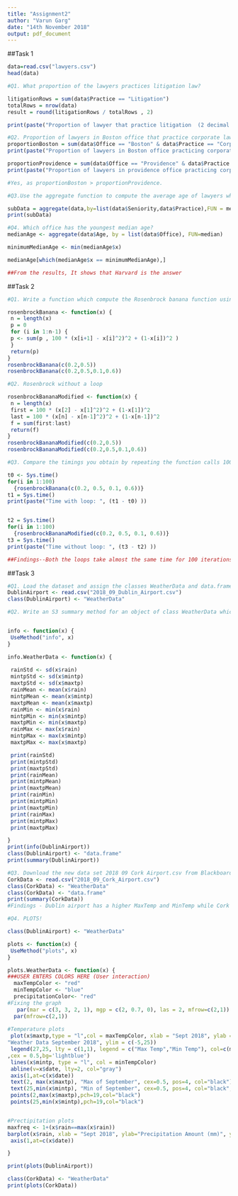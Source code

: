 ```yaml
---
title: "Assignment2"
author: "Varun Garg"
date: "14th November 2018"
output: pdf_document
---
```

##Task 1
```r

data=read.csv("lawyers.csv")
head(data)

```

```r
#Q1. What proportion of the lawyers practices litigation law? 

litigationRows = sum(data$Practice == "Litigation")
totalRows = nrow(data)
result = round(litigationRows / totalRows , 2)

print(paste("Proportion of lawyer that practice litigation  (2 decimal places): ", result))
```


```r
#Q2. Proportion of lawyers in Boston office that practice corporate law > proportion of lawyers in Providence office that practice corporate law
proportionBoston = sum(data$Office == "Boston" & data$Practice == "Corporate") / totalRows
print(paste("Proportion of lawyers in Boston office practicing corporate law: ",proportionBoston))

```


```r
proportionProvidence = sum(data$Office == "Providence" & data$Practice == "Corporate") /totalRows
print(paste("Proportion of lawyers in providence office practicing corporate law: ",proportionProvidence))

#Yes, as proportionBoston > proportionProvidence.
```

```r
#Q3.Use the aggregate function to compute the average age of lawyers who practice corporate law and of lawyers who practice litigation law, across the different levels of seniority. Label the columns of the resulting data frame appropriately

subData = aggregate(data,by=list(data$Seniority,data$Practice),FUN = mean)
print(subData)
```

```r
#Q4. Which office has the youngest median age?
medianAge <- aggregate(data$Age, by = list(data$Office), FUN=median)

minimumMedianAge <- min(medianAge$x)

medianAge[which(medianAge$x == minimumMedianAge),]

##From the results, It shows that Harvard is the answer
```

##Task 2


```r

#Q1. Write a function which compute the Rosenbrock banana function using a loop. Test the function on the vectors x = (.2, .5) and x = (.2, .5, .1, .6)

rosenbrockBanana <- function(x) {
 n = length(x)
 p = 0
 for (i in 1:n-1) {
 p <- sum(p , 100 * (x[i+1] - x[i]^2)^2 + (1-x[i])^2 )
 }
 return(p)
}
rosenbrockBanana(c(0.2,0.5)) 
rosenbrockBanana(c(0.2,0.5,0.1,0.6))

```


```r
#Q2. Rosenbrock without a loop

rosenbrockBananaModified <- function(x) {
 n = length(x)
 first = 100 * (x[2] - x[1]^2)^2 + (1-x[1])^2
 last = 100 * (x[n] - x[n-1]^2)^2 + (1-x[n-1])^2
 f = sum(first:last)
 return(f)
}
rosenbrockBananaModified(c(0.2,0.5))
rosenbrockBananaModified(c(0.2,0.5,0.1,0.6))

```


```r
#Q3. Compare the timings you obtain by repeating the function calls 100 times using the vector x = (.2, .5, .1, .6) as input.

t0 <- Sys.time()
for(i in 1:100) 
  {rosenbrockBanana(c(0.2, 0.5, 0.1, 0.6))}
t1 = Sys.time()
print(paste("Time with loop: ", (t1 - t0) ))


t2 = Sys.time()
for(i in 1:100)
  {rosenbrockBananaModified(c(0.2, 0.5, 0.1, 0.6))}
t3 = Sys.time()
print(paste("Time without loop: ", (t3 - t2) ))

##Findings--Both the loops take almost the same time for 100 iterations
```

##Task 3

```r
#Q1. Load the dataset and assign the classes WeatherData and data.frame to it.
DublinAirport <- read.csv("2018_09_Dublin_Airport.csv")
class(DublinAirport) <- "WeatherData"
```

```r
#Q2. Write an S3 summary method for an object of class WeatherData which produces the following statistical summaries for the rain, maxtp, mintp variables: mean, standard deviation, minimum, maximum.


info <- function(x) {
 UseMethod("info", x)
}

info.WeatherData <- function(x) {
  
 rainStd <- sd(x$rain)
 mintpStd <- sd(x$mintp)
 maxtpStd <- sd(x$maxtp)
 rainMean <- mean(x$rain)
 mintpMean <- mean(x$mintp)
 maxtpMean <- mean(x$maxtp)
 rainMin <- min(x$rain)
 mintpMin <- min(x$mintp)
 maxtpMin <- min(x$maxtp)
 rainMax <- max(x$rain)
 mintpMax <- max(x$mintp)
 maxtpMax <- max(x$maxtp)

 print(rainStd)
 print(mintpStd)
 print(maxtpStd)
 print(rainMean)
 print(mintpMean)
 print(maxtpMean)
 print(rainMin)
 print(mintpMin)
 print(maxtpMin)
 print(rainMax)
 print(mintpMax)
 print(maxtpMax)

}
print(info(DublinAirport))
class(DublinAirport) <- "data.frame"
print(summary(DublinAirport))
```




```r
#Q3. Download the new data set 2018 09 Cork Airport.csv from Blackboard, assign the classes WeatherData and data.frame to the object containing the Cork data, and test your function on it. Interpret your findings for Dublin and Cork Airports.
CorkData <- read.csv("2018_09_Cork_Airport.csv")
class(CorkData) <- "WeatherData"
class(CorkData) <- "data.frame"
print(summary(CorkData))
#Findings - Dublin airport has a higher MaxTemp and MinTemp while Cork recieves higher Rainfall
```



```r
#Q4. PLOTS!

class(DublinAirport) <- "WeatherData"

plots <- function(x) {
 UseMethod("plots", x)
}

plots.WeatherData <- function(x) {
###USER ENTERS COLORS HERE (User interaction)
  maxTempColor <- "red"
  minTempColor <- "blue"
  precipitationColor<- "red"
#Fixing the graph
   par(mar = c(3, 3, 2, 1), mgp = c(2, 0.7, 0), las = 2, mfrow=c(2,1))
  par(mfrow=c(2,1))
 
#Temperature plots
 plot(x$maxtp,type = "l",col = maxTempColor, xlab = "Sept 2018", ylab = "Temperature('C)", main =
"Weather Data September 2018", ylim = c(-5,25))
 legend(27,25, lty = c(1,1), legend = c("Max Temp","Min Temp"), col=c(minTempColor,maxTempColor)
,cex = 0.5,bg='lightblue')
 lines(x$mintp, type = "l", col = minTempColor)
 abline(v=x$date, lty=2, col="gray")
 axis(1,at=c(x$date))
 text(2, max(x$maxtp), "Max of September", cex=0.5, pos=4, col="black")
 text(25,min(x$mintp), "Min of September", cex=0.5, pos=4, col="black", pch="2" )
 points(2,max(x$maxtp),pch=19,col="black")
 points(25,min(x$mintp),pch=19,col="black")


#Prectipitation plots
maxfreq <- 1+(x$rain==max(x$rain))
barplot(x$rain, xlab = "Sept 2018", ylab="Precipitation Amount (mm)", ylim = c(0,25), xlim=c(0,30),col=c("black",precipitationColor)[maxfreq])
 axis(1,at=c(x$date))

}

print(plots(DublinAirport))

```


```r
class(CorkData) <- "WeatherData"
print(plots(CorkData))

```


